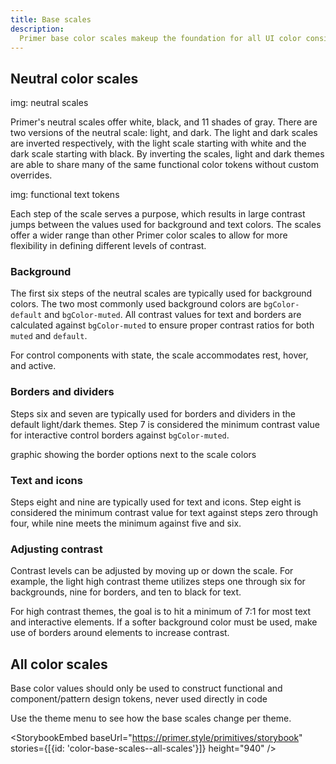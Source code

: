 ```yaml
---
title: Base scales
description:
  Primer base color scales makeup the foundation for all UI color considerations.
---
```

## Neutral color scales

img: neutral scales

Primer's neutral scales offer white, black, and 11 shades of gray. There are two versions of the neutral scale: light, and dark. The light and dark scales are inverted respectively, with the light scale starting with white and the dark scale starting with black. By inverting the scales, light and dark themes are able to share many of the same functional color tokens without custom overrides.

img: functional text tokens

Each step of the scale serves a purpose, which results in large contrast jumps between the values used for background and text colors. The scales offer a wider range than other Primer color scales to allow for more flexibility in defining different levels of contrast.

### Background

The first six steps of the neutral scales are typically used for background colors. The two most commonly used background colors are `bgColor-default` and `bgColor-muted`. All contrast values for text and borders are calculated against `bgColor-muted` to ensure proper contrast ratios for both `muted` and `default`.

For control components with state, the scale accommodates rest, hover, and active.

### Borders and dividers

Steps six and seven are typically used for borders and dividers in the default light/dark themes. Step 7 is considered the minimum contrast value for interactive control borders against `bgColor-muted`.

graphic showing the border options next to the scale colors

### Text and icons

Steps eight and nine are typically used for text and icons. Step eight is considered the minimum contrast value for text against steps zero through four, while nine meets the minimum against five and six.

### Adjusting contrast

Contrast levels can be adjusted by moving up or down the scale. For example, the light high contrast theme utilizes steps one through six for backgrounds, nine for borders, and ten to black for text.

For high contrast themes, the goal is to hit a minimum of 7:1 for most text and interactive elements. If a softer background color must be used, make use of borders around elements to increase contrast.

## All color scales

<Note>Base color values should only be used to construct functional and component/pattern design tokens, never used directly in code</Note>

Use the theme menu to see how the base scales change per theme.

<StorybookEmbed
  baseUrl="https://primer.style/primitives/storybook"
  stories={[{id: 'color-base-scales--all-scales'}]}
  height="940"
/>
